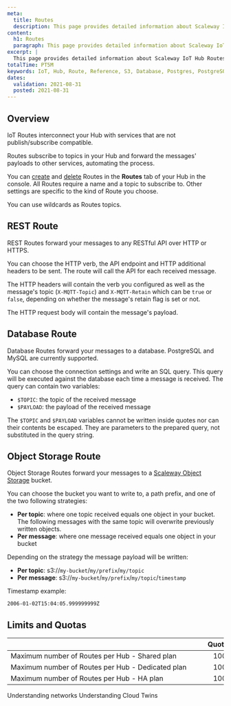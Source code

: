 ```yaml
---
meta:
  title: Routes
  description: This page provides detailed information about Scaleway IoT Hub Routes.
content:
  h1: Routes
  paragraph: This page provides detailed information about Scaleway IoT Hub Routes.
excerpt: |
  This page provides detailed information about Scaleway IoT Hub Routes.
totalTime: PT5M
keywords: IoT, Hub, Route, Reference, S3, Database, Postgres, PostgreSQL, MySQL, REST, API, AI, Inference
dates:
  validation: 2021-08-31
  posted: 2021-08-31
---
```


## Overview

IoT Routes interconnect your Hub with services that are not publish/subscribe compatible.

Routes subscribe to topics in your Hub and forward the messages' payloads to other services, automating the process.

You can [create](/iot/iot-hub/how-to/create-route) and [delete](/iot/iot-hub/how-to/delete-route) Routes in the **Routes** tab of your Hub in the console. All Routes require a name and a topic to subscribe to. Other settings are specific to the kind of Route you choose.

<Message type="tip">

  You can use wildcards as Routes topics.

</Message>

## REST Route

REST Routes forward your messages to any RESTful API over HTTP or HTTPS.

You can choose the HTTP verb, the API endpoint and HTTP additional headers to be sent. The route will call the API for each received message.

The HTTP headers will contain the verb you configured as well as the message's topic (`X-MQTT-Topic`) and `X-MQTT-Retain` which can be `true` or `false`, depending on whether the message's retain flag is set or not.

The HTTP request body will contain the message's payload.

## Database Route

Database Routes forward your messages to a database. PostgreSQL and MySQL are currently supported.

You can choose the connection settings and write an SQL query. This query will be executed against the database each time a message is received. The query can contain two variables:

- `$TOPIC`: the topic of the received message
- `$PAYLOAD`: the payload of the received message

<Message type="note">

  The `$TOPIC` and `$PAYLOAD` variables cannot be written inside quotes nor can their contents be escaped. They are parameters to the prepared query, not substituted in the query string.

</Message>

## Object Storage Route

Object Storage Routes forward your messages to a [Scaleway Object Storage](https://www.scaleway.com/en/docs/storage/object/quickstart/) bucket.

You can choose the bucket you want to write to, a path prefix, and one of the two following strategies:

- **Per topic**: where one topic received equals one object in your bucket. The following messages with the same topic will overwrite previously written objects.
- **Per message**: where one message received equals one object in your bucket

Depending on the strategy the message payload will be written:

- **Per topic**: s3://`my-bucket`/`my/prefix`/`my/topic`
- **Per message**: s3://`my-bucket`/`my/prefix`/`my/topic`/`timestamp`

Timestamp example: 

```
2006-01-02T15:04:05.999999999Z
```

## Limits and Quotas

| &nbsp;&nbsp;&nbsp;&nbsp;&nbsp;&nbsp;&nbsp;&nbsp;&nbsp;&nbsp;&nbsp;&nbsp;&nbsp;&nbsp;&nbsp;&nbsp;&nbsp;&nbsp;&nbsp;&nbsp;&nbsp;&nbsp;&nbsp;&nbsp;&nbsp;&nbsp;&nbsp;&nbsp;&nbsp;&nbsp;&nbsp;&nbsp;&nbsp;&nbsp;&nbsp;&nbsp;&nbsp;&nbsp;&nbsp;&nbsp;&nbsp;&nbsp;&nbsp;&nbsp;&nbsp;&nbsp;&nbsp;&nbsp;&nbsp;&nbsp;&nbsp;&nbsp;&nbsp;&nbsp;&nbsp;&nbsp;&nbsp;&nbsp;&nbsp;&nbsp;&nbsp;&nbsp;&nbsp;&nbsp;&nbsp;&nbsp;&nbsp;&nbsp;&nbsp;&nbsp;&nbsp;&nbsp;&nbsp;&nbsp;&nbsp;&nbsp;&nbsp;&nbsp;&nbsp;&nbsp;&nbsp;&nbsp;&nbsp;&nbsp;&nbsp;&nbsp;&nbsp;&nbsp;&nbsp;&nbsp;&nbsp;&nbsp;&nbsp;&nbsp;&nbsp;&nbsp;&nbsp;&nbsp;&nbsp;&nbsp;&nbsp;&nbsp;&nbsp; | Quotas | Limits |
|:----------------------------------------|:------:|:------:|
| Maximum number of Routes per Hub - Shared plan    | 100 |  |
| Maximum number of Routes per Hub - Dedicated plan | 100 |  |
| Maximum number of Routes per Hub - HA plan        | 100 |  |

<Navigation title="See Also">
  <PreviousButton to="/iot/iot-hub/reference-content/networks/">Understanding networks</PreviousButton>
  <NextButton to="/iot/iot-hub/reference-content/twins/">Understanding Cloud Twins</NextButton>
</Navigation>
